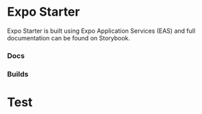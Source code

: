 <Meta title='Wiki/Welcome' />

# Expo Starter

Expo Starter is built using Expo Application Services (EAS) and full documentation can be found on Storybook.

### Docs

### Builds

<Canvas>
  <form>
    <h1>Test</h1>
  </form>
</Canvas>
